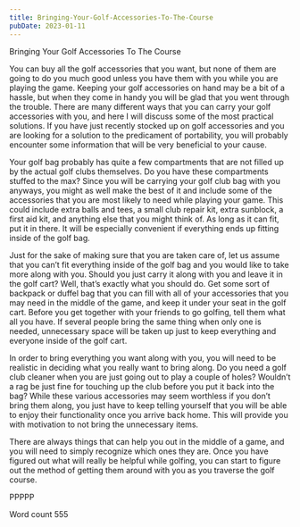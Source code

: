 ```yaml
---
title: Bringing-Your-Golf-Accessories-To-The-Course
pubDate: 2023-01-11
---
```


Bringing Your Golf Accessories To The Course

You can buy all the golf accessories that you want, but none of them are going to do you much good unless you have them with you while you are playing the game. Keeping your golf accessories on hand may be a bit of a hassle, but when they come in handy you will be glad that you went through the trouble. There are many different ways that you can carry your golf accessories with you, and here I will discuss some of the most practical solutions. If you have just recently stocked up on golf accessories and you are looking for a solution to the predicament of portability, you will probably encounter some information that will be very beneficial to your cause.

Your golf bag probably has quite a few compartments that are not filled up by the actual golf clubs themselves. Do you have these compartments stuffed to the max? Since you will be carrying your golf club bag with you anyways, you might as well make the best of it and include some of the accessories that you are most likely to need while playing your game. This could include extra balls and tees, a small club repair kit, extra sunblock, a first aid kit, and anything else that you might think of. As long as it can fit, put it in there. It will be especially convenient if everything ends up fitting inside of the golf bag.

Just for the sake of making sure that you are taken care of, let us assume that you can’t fit everything inside of the golf bag and you would like to take more along with you. Should you just carry it along with you and leave it in the golf cart? Well, that’s exactly what you should do. Get some sort of backpack or duffel bag that you can fill with all of your accessories that you may need in the middle of the game, and keep it under your seat in the golf cart. Before you get together with your friends to go golfing, tell them what all you have. If several people bring the same thing when only one is needed, unnecessary space will be taken up just to keep everything and everyone inside of the golf cart.

In order to bring everything you want along with you, you will need to be realistic in deciding what you really want to bring along. Do you need a golf club cleaner when you are just going out to play a couple of holes? Wouldn’t a rag be just fine for touching up the club before you put it back into the bag? While these various accessories may seem worthless if you don’t bring them along, you just have to keep telling yourself that you will be able to enjoy their functionality once you arrive back home. This will provide you with motivation to not bring the unnecessary items.

There are always things that can help you out in the middle of a game, and you will need to simply recognize which ones they are. Once you have figured out what will really be helpful while golfing, you can start to figure out the method of getting them around with you as you traverse the golf course.

PPPPP

Word count 555